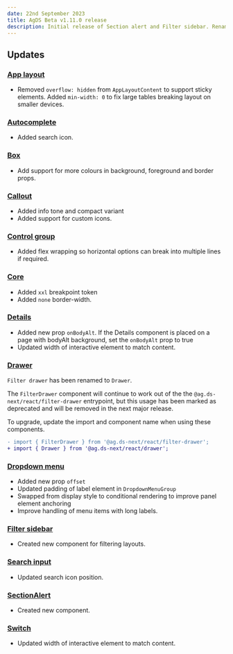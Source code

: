 ```yaml
---
date: 22nd September 2023
title: AgDS Beta v1.11.0 release
description: Initial release of Section alert and Filter sidebar. Rename `Filter drawer` to `Drawer`. New info tone in Callout, plus various bug fixes and improvements.
---
```


## Updates

### [App layout](/components/app-layout)

- Removed `overflow: hidden` from `AppLayoutContent` to support sticky elements. Added `min-width: 0` to fix large tables breaking layout on smaller devices.

### [Autocomplete](/components/autocomplete)

- Added search icon.

### [Box](/components/box)

- Add support for more colours in background, foreground and border props.

### [Callout](/components/callout)

- Added info tone and compact variant
- Added support for custom icons.

### [Control group](/components/control-group)

- Added flex wrapping so horizontal options can break into multiple lines if required.

### [Core](/components/core)

- Added `xxl` breakpoint token
- Added `none` border-width.

### [Details](/components/details)

- Added new prop `onBodyAlt`. If the Details component is placed on a page with bodyAlt background, set the `onBodyAlt` prop to true
- Updated width of interactive element to match content.

### [Drawer](/components/drawer)

`Filter drawer` has been renamed to `Drawer`.

The `FilterDrawer` component will continue to work out of the the `@ag.ds-next/react/filter-drawer` entrypoint, but this usage has been marked as deprecated and will be removed in the next major release.

To upgrade, update the import and component name when using these components.

```diff
- import { FilterDrawer } from '@ag.ds-next/react/filter-drawer';
+ import { Drawer } from '@ag.ds-next/react/drawer';
```

### [Dropdown menu](/components/dropdown-menu)

- Added new prop `offset`
- Updated padding of label element in `DropdownMenuGroup`
- Swapped from display style to conditional rendering to improve panel element anchoring
- Improve handling of menu items with long labels.

### [Filter sidebar](/components/filter-sidebar)

- Created new component for filtering layouts.

### [Search input](/components/search-input)

- Updated search icon position.

### [SectionAlert](/components/section-alert)

- Created new component.

### [Switch](/components/switch)

- Updated width of interactive element to match content.
